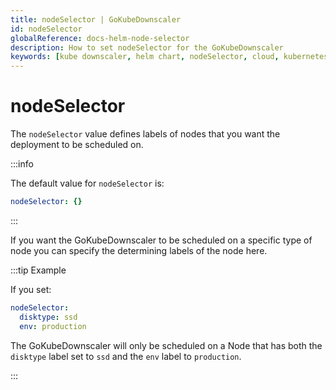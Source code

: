 ```yaml
---
title: nodeSelector | GoKubeDownscaler
id: nodeSelector
globalReference: docs-helm-node-selector
description: How to set nodeSelector for the GoKubeDownscaler
keywords: [kube downscaler, helm chart, nodeSelector, cloud, kubernetes, eks, gke, aks, cost optimization]
---
```


# nodeSelector

The `nodeSelector` value defines labels of nodes that you want the deployment to be scheduled on.

:::info

The default value for `nodeSelector` is:

```yaml
nodeSelector: {}
```

:::

If you want the GoKubeDownscaler to be scheduled on a specific type of node you can specify the determining labels of the node here.

:::tip Example

If you set:

```yaml
nodeSelector:
  disktype: ssd
  env: production
```

The GoKubeDownscaler will only be scheduled on a Node that has both the `disktype` label set to `ssd` and the `env` label to `production`.

:::
